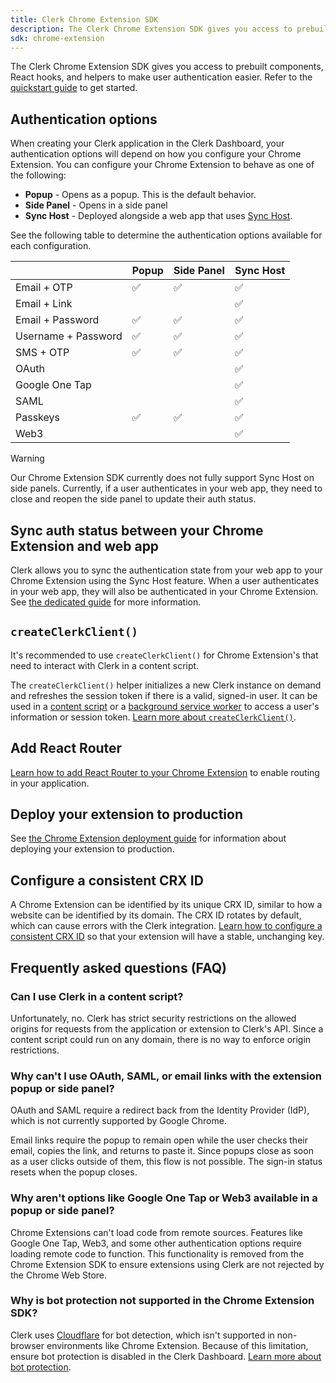 ```yaml
---
title: Clerk Chrome Extension SDK
description: The Clerk Chrome Extension SDK gives you access to prebuilt components, React hooks, and helpers to make user authentication easier.
sdk: chrome-extension
---
```


The Clerk Chrome Extension SDK gives you access to prebuilt components, React hooks, and helpers to make user authentication easier. Refer to the [quickstart guide](/docs/quickstarts/chrome-extension) to get started.

## Authentication options

When creating your Clerk application in the Clerk Dashboard, your authentication options will depend on how you configure your Chrome Extension. You can configure your Chrome Extension to behave as one of the following:

- **Popup** - Opens as a popup. This is the default behavior.
- **Side Panel** - Opens in a side panel
- **Sync Host** - Deployed alongside a web app that uses [Sync Host](/docs/references/chrome-extension/sync-host).

See the following table to determine the authentication options available for each configuration.

| | Popup | Side Panel | Sync Host |
| - | - | - | - |
| Email + OTP | ✅ | ✅ | ✅ |
| Email + Link | | | ✅ |
| Email + Password | ✅ | ✅ | ✅ |
| Username + Password | ✅ | ✅ | ✅ |
| SMS + OTP | ✅ | ✅ | ✅ |
| OAuth | | | ✅ |
| Google One Tap | | | ✅ |
| SAML | | | ✅ |
| Passkeys | ✅ | ✅ | ✅ |
| Web3 | | | ✅ |

> [!WARNING]
> Our Chrome Extension SDK currently does not fully support Sync Host on side panels. Currently, if a user authenticates in your web app, they need to close and reopen the side panel to update their auth status.

## Sync auth status between your Chrome Extension and web app

Clerk allows you to sync the authentication state from your web app to your Chrome Extension using the Sync Host feature. When a user authenticates in your web app, they will also be authenticated in your Chrome Extension. See [the dedicated guide](/docs/references/chrome-extension/sync-host) for more information.

## `createClerkClient()`

It's recommended to use `createClerkClient()` for Chrome Extension's that need to interact with Clerk in a content script.

The `createClerkClient()` helper initializes a new Clerk instance on demand and refreshes the session token if there is a valid, signed-in user. It can be used in a [content script](https://developer.chrome.com/docs/extensions/develop/concepts/content-scripts) or a [background service worker](https://developer.chrome.com/docs/extensions/develop/concepts/service-workers/basics) to access a user's information or session token. [Learn more about `createClerkClient()`](/docs/references/chrome-extension/create-clerk-client).

## Add React Router

[Learn how to add React Router to your Chrome Extension](/docs/references/chrome-extension/add-react-router) to enable routing in your application.

## Deploy your extension to production

See [the Chrome Extension deployment guide](/docs/deployments/deploy-chrome-extension) for information about deploying your extension to production.

## Configure a consistent CRX ID

A Chrome Extension can be identified by its unique CRX ID, similar to how a website can be identified by its domain. The CRX ID rotates by default, which can cause errors with the Clerk integration. [Learn how to configure a consistent CRX ID](/docs/references/chrome-extension/configure-consistent-crx-id) so that your extension will have a stable, unchanging key.

## Frequently asked questions (FAQ)

### Can I use Clerk in a content script?

Unfortunately, no. Clerk has strict security restrictions on the allowed origins for requests from the application or extension to Clerk's API. Since a content script could run on any domain, there is no way to enforce origin restrictions.

### Why can't I use OAuth, SAML, or email links with the extension popup or side panel?

OAuth and SAML require a redirect back from the Identity Provider (IdP), which is not currently supported by Google Chrome.

Email links require the popup to remain open while the user checks their email, copies the link, and returns to paste it. Since popups close as soon as a user clicks outside of them, this flow is not possible. The sign-in status resets when the popup closes.

### Why aren't options like Google One Tap or Web3 available in a popup or side panel?

Chrome Extensions can't load code from remote sources. Features like Google One Tap, Web3, and some other authentication options require loading remote code to function. This functionality is removed from the Chrome Extension SDK to ensure extensions using Clerk are not rejected by the Chrome Web Store.

### Why is bot protection not supported in the Chrome Extension SDK?

Clerk uses [Cloudflare](https://developers.cloudflare.com/waf/reference/cloudflare-challenges/#mobile-device-emulation) for bot detection, which isn't supported in non-browser environments like Chrome Extension. Because of this limitation, ensure bot protection is disabled in the Clerk Dashboard. [Learn more about bot protection](/docs/guides/secure/bot-protection).
